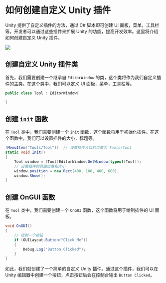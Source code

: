 # 如何创建自定义 Unity 插件

Unity 提供了自定义插件的方法，通过 C# 脚本即可创建 UI 面板，菜单，工具栏等。开发者可以通过这些插件来扩展 Unity 的功能，提高开发效率。这里将介绍如何创建自定义 Unity 插件。

![](https://jetzihan-img.oss-cn-beijing.aliyuncs.com/20240406200824.png)

## 创建自定义 Unity 插件类

首先，我们需要创建一个继承自 `EditorWindow` 的类，这个类将作为我们自定义插件的主类。在这个类中，我们可以定义 UI 面板，菜单，工具栏等。

```csharp
public class Tool : EditorWindow{

}
```

## 创建 `init` 函数

在 `Tool` 类中，我们需要创建一个 `init` 函数，这个函数将用于初始化插件。在这个函数中，我们可以设置插件的大小，标题等。

```csharp
[MenuItem("Tools/Tool")]  // 设置插件入口的位置为 Tools/Tool
static void Init()
{
    Tool window = (Tool)EditorWindow.GetWindow(typeof(Tool));
    // 设置插件的页面位置和大小
    window.position = new Rect(400, 100, 400, 600);
    window.Show();
}
```

## 创建 OnGUI 函数

在 `Tool` 类中，我们需要创建一个 `OnGUI` 函数，这个函数将用于绘制插件的 UI 面板。

```csharp
void OnGUI()
{
    // 绘制一个按钮
    if (GUILayout.Button("Click Me"))
    {
        Debug.Log("Button Clicked");
    }
}
```

如此，我们就创建了一个简单的自定义 Unity 插件。通过这个插件，我们可以在 Unity 编辑器中创建一个按钮，点击按钮后会在控制台输出 `Button Clicked`。
